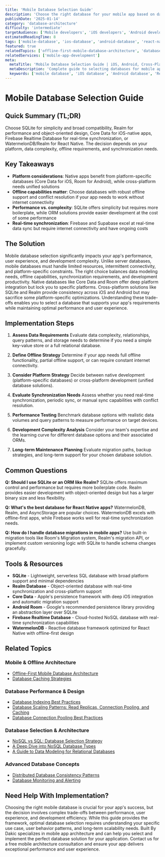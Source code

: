 ```yaml
---
title: 'Mobile Database Selection Guide'
description: 'Choose the right database for your mobile app based on data requirements, offline capabilities, performance needs, and platform considerations.'
publishDate: '2025-01-14'
category: 'database-architecture'
difficulty: 'intermediate'
targetAudience: ['Mobile developers', 'iOS developers', 'Android developers']
estimatedReadingTime: 8
tags: ['mobile-database', 'ios-database', 'android-database', 'react-native', 'flutter']
featured: true
relatedTopics: ['offline-first-mobile-database-architecture', 'database-indexing-best-practices', 'database-caching-strategies', 'nosql-vs-sql-database-selection-strategy', 'a-deep-dive-into-nosql-database-types', 'database-scaling-patterns-read-replicas-connection-pooling-and-caching', 'database-connection-pooling-best-practices', 'database-monitoring-alerting', 'a-guide-to-data-modeling-for-relational-databases', 'distributed-database-consistency-patterns']
relatedServices: ['mobile-app-development']
meta:
  metaTitle: 'Mobile Database Selection Guide | iOS, Android, Cross-Platform'
  metaDescription: 'Complete guide to selecting databases for mobile apps. Compare SQLite, Realm, Core Data, Firebase and more for iOS, Android, and cross-platform development.'
  keywords: ['mobile database', 'iOS database', 'Android database', 'React Native database', 'Flutter database']
---
```


# Mobile Database Selection Guide

## Quick Summary (TL;DR)

Choose SQLite for simplicity and broad compatibility, Realm for performance and object-oriented design, Core Data for iOS-native apps, Firebase Realtime Database for real-time synchronization, or WatermelonDB/Realm for React Native. The decision depends on your platform, data complexity, offline requirements, and synchronization needs.

## Key Takeaways

- **Platform considerations**: Native apps benefit from platform-specific databases (Core Data for iOS, Room for Android), while cross-platform needs unified solutions
- **Offline capabilities matter**: Choose databases with robust offline support and conflict resolution if your app needs to work without internet connectivity
- **Performance vs. complexity**: SQLite offers simplicity but requires more boilerplate, while ORM solutions provide easier development at the cost of some performance
- **Real-time synchronization**: Firebase and Supabase excel at real-time data sync but require internet connectivity and have ongoing costs

## The Solution

Mobile database selection significantly impacts your app's performance, user experience, and development complexity. Unlike server databases, mobile databases must handle limited resources, intermittent connectivity, and platform-specific constraints. The right choice balances data modeling needs, offline capabilities, synchronization requirements, and development productivity. Native databases like Core Data and Room offer deep platform integration but lock you to specific platforms. Cross-platform solutions like SQLite and Realm provide consistency across iOS and Android but may sacrifice some platform-specific optimizations. Understanding these trade-offs enables you to select a database that supports your app's requirements while maintaining optimal performance and user experience.

## Implementation Steps

1. **Assess Data Requirements**
   Evaluate data complexity, relationships, query patterns, and storage needs to determine if you need a simple key-value store or a full relational database.

2. **Define Offline Strategy**
   Determine if your app needs full offline functionality, partial offline support, or can require constant internet connectivity.

3. **Consider Platform Strategy**
   Decide between native development (platform-specific databases) or cross-platform development (unified database solutions).

4. **Evaluate Synchronization Needs**
   Assess whether you need real-time synchronization, periodic sync, or manual sync capabilities with conflict resolution.

5. **Performance Testing**
   Benchmark database options with realistic data volumes and query patterns to measure performance on target devices.

6. **Development Complexity Analysis**
   Consider your team's expertise and the learning curve for different database options and their associated ORMs.

7. **Long-term Maintenance Planning**
   Evaluate migration paths, backup strategies, and long-term support for your chosen database solution.

## Common Questions

**Q: Should I use SQLite or an ORM like Realm?**
SQLite offers maximum control and performance but requires more boilerplate code. Realm provides easier development with object-oriented design but has a larger binary size and less flexibility.

**Q: What's the best database for React Native apps?**
WatermelonDB, Realm, and AsyncStorage are popular choices. WatermelonDB excels with offline-first apps, while Firebase works well for real-time synchronization needs.

**Q: How do I handle database migrations in mobile apps?**
Use built-in migration tools like Room's Migration system, Realm's migration API, or implement custom versioning logic with SQLite to handle schema changes gracefully.

## Tools & Resources

- **SQLite** - Lightweight, serverless SQL database with broad platform support and minimal dependencies
- **Realm Database** - Object-oriented database with real-time synchronization and cross-platform support
- **Core Data** - Apple's persistence framework with deep iOS integration and automatic migration support
- **Android Room** - Google's recommended persistence library providing an abstraction layer over SQLite
- **Firebase Realtime Database** - Cloud-hosted NoSQL database with real-time synchronization capabilities
- **WatermelonDB** - Reactive database framework optimized for React Native with offline-first design

## Related Topics

### Mobile & Offline Architecture
- [Offline-First Mobile Database Architecture](/topics/offline-first-mobile-database-architecture)
- [Database Caching Strategies](/topics/database-caching-strategies)

### Database Performance & Design
- [Database Indexing Best Practices](/topics/database-indexing-best-practices)
- [Database Scaling Patterns: Read Replicas, Connection Pooling, and Caching](/topics/database-scaling-patterns-read-replicas-connection-pooling-and-caching)
- [Database Connection Pooling Best Practices](/topics/database-connection-pooling-best-practices)

### Database Selection & Architecture
- [NoSQL vs SQL: Database Selection Strategy](/topics/nosql-vs-sql-database-selection-strategy)
- [A Deep Dive into NoSQL Database Types](/topics/a-deep-dive-into-nosql-database-types)
- [A Guide to Data Modeling for Relational Databases](/topics/a-guide-to-data-modeling-for-relational-databases)

### Advanced Database Concepts
- [Distributed Database Consistency Patterns](/topics/distributed-database-consistency-patterns)
- [Database Monitoring and Alerting](/topics/database-monitoring-alerting)

## Need Help With Implementation?

Choosing the right mobile database is crucial for your app's success, but the decision involves complex trade-offs between performance, user experience, and development efficiency. While this guide provides the framework, optimal database selection requires understanding your specific use case, user behavior patterns, and long-term scalability needs. Built By Dakic specializes in mobile app architecture and can help you select and implement the perfect database solution for your application. Contact us for a free mobile architecture consultation and ensure your app delivers exceptional performance and user experience.

